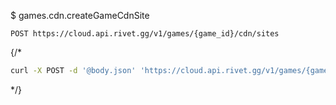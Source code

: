 $ games.cdn.createGameCdnSite
```
POST https://cloud.api.rivet.gg/v1/games/{game_id}/cdn/sites
```


{/*<RequestExample>
```bash curl
curl -X POST -d '@body.json' 'https://cloud.api.rivet.gg/v1/games/{game_id}/cdn/sites'
```
</RequestExample>*/}
